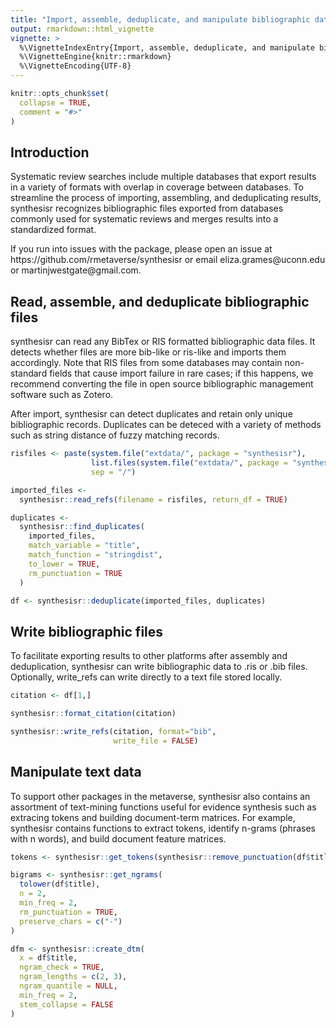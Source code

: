 ```yaml
---
title: "Import, assemble, deduplicate, and manipulate bibliographic data"
output: rmarkdown::html_vignette
vignette: >
  %\VignetteIndexEntry{Import, assemble, deduplicate, and manipulate bibliographic data}
  %\VignetteEngine{knitr::rmarkdown}
  %\VignetteEncoding{UTF-8}
---
```


```r
knitr::opts_chunk$set(
  collapse = TRUE,
  comment = "#>"
)
```

## Introduction

Systematic review searches include multiple databases that export results in a variety of formats with overlap in coverage between databases. To streamline the process of importing, assembling, and deduplicating results, synthesisr recognizes bibliographic files exported from databases commonly used for systematic reviews and merges results into a standardized format.  

If you run into issues with the package, please open an issue at https://github.com/rmetaverse/synthesisr or email eliza.grames@uconn.edu or martinjwestgate@gmail.com.

## Read, assemble, and deduplicate bibliographic files

synthesisr can read any BibTex or RIS formatted bibliographic data files. It detects whether files are more bib-like or ris-like and imports them accordingly. Note that RIS files from some databases may contain non-standard fields that cause import failure in rare cases; if this happens, we recommend converting the file in open source bibliographic management software such as Zotero.

After import, synthesisr can detect duplicates and retain only unique bibliographic records. Duplicates can be deteced with a variety of methods such as string distance of fuzzy matching records. 

```r

risfiles <- paste(system.file("extdata/", package = "synthesisr"),
                  list.files(system.file("extdata/", package = "synthesisr")),
                  sep = "/")

imported_files <-
  synthesisr::read_refs(filename = risfiles, return_df = TRUE)

duplicates <-
  synthesisr::find_duplicates(
    imported_files,
    match_variable = "title",
    match_function = "stringdist",
    to_lower = TRUE,
    rm_punctuation = TRUE
  )

df <- synthesisr::deduplicate(imported_files, duplicates)

```

## Write bibliographic files

To facilitate exporting results to other platforms after assembly and deduplication, synthesisr can write bibliographic data to .ris or .bib files. Optionally, write_refs can write directly to a text file stored locally. 

```r

citation <- df[1,]

synthesisr::format_citation(citation)

synthesisr::write_refs(citation, format="bib", 
                       write_file = FALSE)

```


## Manipulate text data

To support other packages in the metaverse, synthesisr also contains an assortment of text-mining functions useful for evidence synthesis such as extracing tokens and building document-term matrices. For example, synthesisr contains functions to extract tokens, identify n-grams (phrases with n words), and build document feature matrices. 

```r

tokens <- synthesisr::get_tokens(synthesisr::remove_punctuation(df$title)) 

bigrams <- synthesisr::get_ngrams(
  tolower(df$title),
  n = 2,
  min_freq = 2,
  rm_punctuation = TRUE,
  preserve_chars = c("-")
)

dfm <- synthesisr::create_dtm(
  x = df$title,
  ngram_check = TRUE,
  ngram_lengths = c(2, 3),
  ngram_quantile = NULL,
  min_freq = 2,
  stem_collapse = FALSE
)

```





